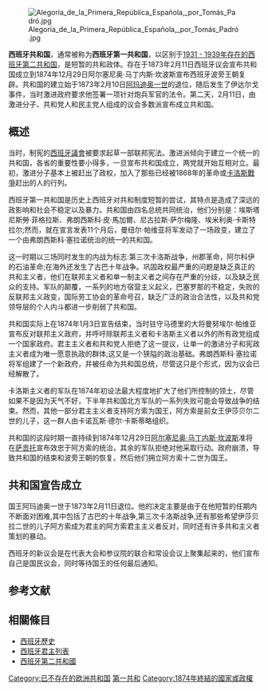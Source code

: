 {{Translating||time=2020-02-12T23:11:00+00:00}}
{{Infobox country
| native_name= {{Native name|es|República Española}}
| conventional_long_name= 西班牙共和国
| common_name= 西班牙
| era= 
| status= 
| empire= 
| government_type= 共和国
| event_start= [[阿玛迪奥一世_(西班牙)|阿玛迪奥一世]]退位
| year_start= 1873年
| date_start= 2月11日
| event_end= 君主制复辟
| year_end= 1874年
| date_end= 12月29日
| event1= [[州郡革命|州郡革命]]
| date_event1= 1873年7月12日
| p1= 西班牙王国 (1813年－1873年)
| flag_p1= Flag of Spain (1785-1873 and 1875-1931).svg
| s1= 西班牙王国 (1874年－1931年)
| flag_s1= Flag of Spain (1785-1873 and 1875-1931).svg
| image_flag= Flag of the First Spanish Republic.svg
| image_coat= Coat of Arms of Spain (1868-1870 and 1873-1874).svg
| image_map= Imperio Español (1821-1898).png
| image_map_caption= 
| capital= [[马德里|马德里]]
| national_motto= ''Plus Ultra''<br/><small>"大海之外，还有领土"</small>
| national_anthem= 《[[列戈颂|列戈颂]]》<br />（Himno de Riego）[[File:National-Anthem-of-Spain-_1931-1939_-Himno-de-Riego.ogg|center]]
| common_languages= [[西班牙语|西班牙语]]
| religion= [[罗马天主教|罗马天主教]]
| currency= [[比塞塔|比塞塔]]|
| title_leader= [[西班牙总统|总统]]
| leader1= [[埃斯塔尼斯勞·菲格拉斯·莫拉加斯|埃斯塔尼斯勞·菲格拉斯·莫拉加斯]]
| year_leader1= 1873
| leader2= [[弗朗西斯科·皮·馬加爾|弗朗西斯科·皮·馬加爾]]
| year_leader2= 1873
| leader3= [[尼古拉斯·萨尔梅隆·阿隆索|尼古拉斯·萨尔梅隆·阿隆索]]
| year_leader3= 1873
| leader4= [[埃米利奥·卡斯特拉尔·里波尔|埃米利奥·卡斯特拉尔·里波尔]]
| year_leader4= 1873–1874
| leader5= [[弗朗西斯科·塞拉诺·多明格斯|弗朗西斯科·塞拉诺·多明格斯]]
| year_leader5= 1874|
| title_deputy= [[西班牙首相|总理]]
| deputy1= [[胡安·德·萨瓦拉|胡安·德·萨瓦拉]]
| year_deputy1= 1874
| deputy2= [[普拉克塞德斯·马特奥·萨加斯塔|普拉克塞德斯·马特奥·萨加斯塔]]
| year_deputy2= 1874|
| legislature= [[众议院_(西班牙)|众议院]]|
| stat_year1= 
| stat_area1= 
| stat_pop1= 
| footnotes= 
| demonym= 
| area_km2= 
| area_rank= 
| GDP_PPP= 
| GDP_PPP_year= 
| HDI= 
| HDI_year= 
| today= 
}}
[[File:Alegoría_de_la_Primera_República_Española,_por_Tomás_Padró.jpg|thumb]]

'''西班牙共和国'''，通常被称为'''西班牙第一共和国'''，以区别于[[西班牙第二共和国|1931 - 1939年存在的西班牙第二共和国]]，是短暂的共和政体。存在于1873年2月11日西班牙议会宣布共和国成立到1874年12月29日阿尔塞尼奥·马丁内斯·坎波斯宣布西班牙波旁王朝复辟。共和国的建立始于1873年2月10日[[阿玛迪奥一世_(西班牙)|阿玛迪奥一世]]的退位，随后发生了伊达尔戈事件，当时激进政府要求他签署一项针对炮兵军官的法令。第二天，2月11日，由激进分子、共和党人和民主党人组成的议会多数派宣布成立共和国。

== 概述 ==
当时，制宪的[[西班牙議會|西班牙議會]]被要求起草一部联邦宪法。激进派倾向于建立一个统一的共和国，各省的重要性要小得多，一旦宣布共和国成立，两党就开始互相对立。最初，激进分子基本上被赶出了政权，加入了那些已经被1868年的革命或[[卡洛斯戰爭|卡洛斯戰爭]]赶出的人的行列。

西班牙第一共和国是历史上西班牙对共和制度短暂的尝试，其特点是造成了深远的政影响和社会不稳定以及暴力。共和国由四名总统共同统治，他们分别是：埃斯塔尼斯勞·菲格拉斯、弗朗西斯科·皮·馬加爾、尼古拉斯·萨尔梅隆、埃米利奥·卡斯特拉尔;然而，就在宣言发表11个月后，曼纽尔·帕维亚将军发动了一场政变，建立了一个由弗朗西斯科·塞拉诺统治的统一的共和国。

这一时期以三场同时发生的内战为标志:第三次卡洛斯战争，州郡革命，阿尔科伊的石油革命;在海外还发生了古巴十年战争。巩固政权最严重的问题是缺乏真正的共和主义者，他们在联邦主义者和单一制主义者之间存在严重的分歧，以及缺乏民众的支持。军队的颠覆，一系列的地方宿营主义起义，巴塞罗那的不稳定，失败的反联邦主义政变，国际劳工协会的革命号召，缺乏广泛的政治合法性，以及共和党领导层的个人内斗都进一步削弱了共和国。

共和国实际上在1874年1月3日宣告结束，当时驻守马德里的大将曼努埃尔·帕维亚宣布反对联邦主义政府，并呼吁除联邦主义者和卡洛斯主义者以外的所有政党组成一个国家政府。君主主义者和共和党人拒绝了这一提议，让单一的激进分子和宪政主义者成为唯一愿意执政的群体;这又是一个狭隘的政治基础。弗朗西斯科·塞拉诺将军组建了一个新政府，并被任命为共和国总统，尽管这只是个形式，因为议会已经解散了。

卡洛斯主义者的军队在1874年初设法最大程度地扩大了他们所控制的领土，尽管如果不是因为天气不好，下半年共和国北方军队的一系列失败可能会导致战争的结束。然而，其他一部分君主主义者支持阿方索为国王，阿方索是前女王伊莎贝尔二世的儿子，这一群人由卡诺瓦斯·德尔·卡斯蒂略组织。

共和国的这段时期一直持续到1874年12月29日[[阿尔塞尼奥·马丁内斯·坎波斯|阿尔塞尼奥·马丁内斯·坎波斯]]准将在[[萨贡托|萨贡托]]宣布效忠于阿方索的统治，其余的军队拒绝对他采取行动。政府崩溃，导致共和国的结束和波旁王朝的恢复。然后他们拥立阿方索十二世为国王。

== 共和国宣告成立 ==
国王阿玛迪奥一世于1873年2月11日退位。他的决定主要是由于在他短暂的任期内不断面对困难,其中包括了古巴的十年战争,第三次卡洛斯战争,还有那些希望伊莎贝拉二世的儿子阿方索成为君主的阿方索君主主义者反对，同时还有许多共和主义者策划的暴动。

西班牙的新议会是在代表大会和参议院的联合和常设会议上聚集起来的，他们宣布自己是国民议会，同时等待国王的任何最后通知。

== 参考文献 ==
{{reflist}}

== 相關條目 ==
*[[西班牙歷史|西班牙歷史]]
*[[西班牙君主列表|西班牙君主列表]]
*[[西班牙第二共和國|西班牙第二共和國]]

{{西班牙歷史}}

[[Category:已不存在的欧洲共和国|Category:已不存在的欧洲共和国]]
[[Category:西班牙现代史|第一共和]]
[[Category:1874年終結的國家或政權|Category:1874年終結的國家或政權]]